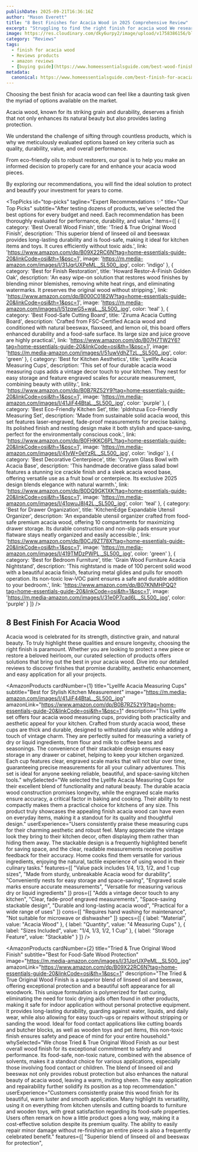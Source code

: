 ```yaml
---
publishDate: 2025-09-21T16:36:16Z
author: "Mason Everett"
title: "8 Best Finishes for Acacia Wood in 2025 Comprehensive Review"
excerpt: "Struggling to find the right finish for acacia wood We researched and tested top options to help you protect and beautify your wood surfaces with confidence."
image: https://res.cloudinary.com/dky6urpy2/image/upload/v1758386156/blog_image_1758386155_u80qty.webp
category: "Reviews"
tags:
  - finish for acacia wood
  - Reviews products
  - amazon reviews
  - [buying guide](https://www.homeessentialsguide.com/best-wood-finish-for-kitchen-cabinets)
metadata:
  canonical: https://www.homeessentialsguide.com/best-finish-for-acacia-wood
---
```



<p>Choosing the best finish for acacia wood can feel like a daunting task given the myriad of options available on the market.</p>
<p>Acacia wood, known for its striking grain and durability, deserves a finish that not only enhances its natural beauty but also provides lasting protection.</p>
<p>We understand the challenge of sifting through countless products, which is why we meticulously evaluated options based on key criteria such as quality, durability, value, and overall performance.</p>
<p>From eco-friendly oils to robust restorers, our goal is to help you make an informed decision to properly care for and enhance your acacia wood pieces.</p>
<p>By exploring our recommendations, you will find the ideal solution to protect and beautify your investment for years to come.</p>

<TopPicks
  id="top-picks"
  tagline="Expert Recommendations ✨"
  title="Our Top Picks"
  subtitle="After testing dozens of products, we've selected the best options for every budget and need. Each recommendation has been thoroughly evaluated for performance, durability, and value."
  items={[
    {
      category: 'Best Overall Wood Finish',
      title: 'Tried & True Original Wood Finish',
      description: 'This superior blend of linseed oil and beeswax provides long-lasting durability and is food-safe, making it ideal for kitchen items and toys. It cures efficiently without toxic aids.',
      link: 'https://www.amazon.com/dp/B09X22RC6N?tag=home-essentials-guide-20&linkCode=osi&th=1&psc=1',
      image: 'https://m.media-amazon.com/images/I/31JqrUXPeML._SL500_.jpg',
      color: 'indigo'
    },
    {
      category: 'Best for Finish Restoration',
      title: 'Howard Restor-A-Finish Golden Oak',
      description: 'An easy wipe-on solution that restores wood finishes by blending minor blemishes, removing white heat rings, and eliminating watermarks. It preserves the original wood without stripping.',
      link: 'https://www.amazon.com/dp/B000C0182W?tag=home-essentials-guide-20&linkCode=osi&th=1&psc=1',
      image: 'https://m.media-amazon.com/images/I/51zqwG5+waL._SL500_.jpg',
      color: 'teal'
    },
    {
      category: 'Best Food-Safe Cutting Board',
      title: 'Ziruma Acacia Cutting Board',
      description: 'Crafted from FSC-Certified Acacia wood and conditioned with natural beeswax, flaxseed, and lemon oil, this board offers enhanced durability and a food-safe surface. Its large size and juice groove are highly practical.',
      link: 'https://www.amazon.com/dp/B07H7TW2Y6?tag=home-essentials-guide-20&linkCode=osi&th=1&psc=1',
      image: 'https://m.media-amazon.com/images/I/51uwVdhZTzL._SL500_.jpg',
      color: 'green'
    },
    {
      category: 'Best for Kitchen Aesthetics',
      title: 'Lyellfe Acacia Measuring Cups',
      description: 'This set of four durable acacia wood measuring cups adds a vintage decor touch to your kitchen. They nest for easy storage and feature engraved scales for accurate measurement, combining beauty with utility.',
      link: 'https://www.amazon.com/dp/B0B7RZ52Y9?tag=home-essentials-guide-20&linkCode=osi&th=1&psc=1',
      image: 'https://m.media-amazon.com/images/I/41JiF44BtaL._SL500_.jpg',
      color: 'purple'
    },
    {
      category: 'Best Eco-Friendly Kitchen Set',
      title: 'pldnhzua Eco-Friendly Measuring Set',
      description: 'Made from sustainable solid acacia wood, this set features laser-engraved, fade-proof measurements for precise baking. Its polished finish and nesting design make it both stylish and space-saving, perfect for the environmentally conscious cook.',
      link: 'https://www.amazon.com/dp/B0FHKKC6PL?tag=home-essentials-guide-20&linkCode=osi&th=1&psc=1',
      image: 'https://m.media-amazon.com/images/I/41vW+0eYzRL._SL500_.jpg',
      color: 'indigo'
    },
    {
      category: 'Best Decorative Centerpiece',
      title: 'Cryyam Glass Bowl with Acacia Base',
      description: 'This handmade decorative glass salad bowl features a stunning ice crackle finish and a sleek acacia wood base, offering versatile use as a fruit bowl or centerpiece. Its exclusive 2025 design blends elegance with natural warmth.',
      link: 'https://www.amazon.com/dp/B0DQ9GK1XK?tag=home-essentials-guide-20&linkCode=osi&th=1&psc=1',
      image: 'https://m.media-amazon.com/images/I/41owuJ8I42L._SL500_.jpg',
      color: 'teal'
    },
    {
      category: 'Best for Drawer Organization',
      title: 'KitchenEdge Expandable Utensil Organizer',
      description: 'An expandable utensil organizer crafted from food-safe premium acacia wood, offering 10 compartments for maximizing drawer storage. Its durable construction and non-slip pads ensure your flatware stays neatly organized and easily accessible.',
      link: 'https://www.amazon.com/dp/B0CJ9ZT78X?tag=home-essentials-guide-20&linkCode=osi&th=1&psc=1',
      image: 'https://m.media-amazon.com/images/I/419TMDzPWPL._SL500_.jpg',
      color: 'green'
    },
    {
      category: 'Best for Bedroom Furniture',
      title: 'Grain Wood Furniture Acacia Nightstand',
      description: 'This nightstand is made of 100 percent solid wood with a beautiful acacia finish, featuring metal glides and pulls for smooth operation. Its non-toxic low-VOC paint ensures a safe and durable addition to your bedroom.',
      link: 'https://www.amazon.com/dp/B07KNMHPQQ?tag=home-essentials-guide-20&linkCode=osi&th=1&psc=1',
      image: 'https://m.media-amazon.com/images/I/31e0P7cad6L._SL500_.jpg',
      color: 'purple'
    }
  ]}
/>

## 8 Best Finish For Acacia Wood

Acacia wood is celebrated for its strength, distinctive grain, and natural beauty. To truly highlight these qualities and ensure longevity, choosing the right finish is paramount. Whether you are looking to protect a new piece or restore a beloved heirloom, our curated selection of products offers solutions that bring out the best in your acacia wood. Dive into our detailed reviews to discover finishes that promise durability, aesthetic enhancement, and easy application for all your projects.

<AmazonProducts
  cardNumber={1}
  title="Lyellfe Acacia Measuring Cups"
  subtitle="Best for Stylish Kitchen Measurement"
  image="https://m.media-amazon.com/images/I/41JiF44BtaL._SL500_.jpg"
  amazonLink="https://www.amazon.com/dp/B0B7RZ52Y9?tag=home-essentials-guide-20&linkCode=osi&th=1&psc=1"
  description="This Lyellfe set offers four acacia wood measuring cups, providing both practicality and aesthetic appeal for your kitchen. Crafted from sturdy acacia wood, these cups are thick and durable, designed to withstand daily use while adding a touch of vintage charm. They are perfectly suited for measuring a variety of dry or liquid ingredients, from flour and milk to coffee beans and seasonings. The convenience of their stackable design ensures easy storage in any drawer or cabinet, helping to keep your kitchen organized. Each cup features clear, engraved scale marks that will not blur over time, guaranteeing precise measurements for all your culinary adventures. This set is ideal for anyone seeking reliable, beautiful, and space-saving kitchen tools."
  whySelected="We selected the Lyellfe Acacia Measuring Cups for their excellent blend of functionality and natural beauty. The durable acacia wood construction promises longevity, while the engraved scale marks ensure accuracy, a critical factor in baking and cooking. Their ability to nest compactly makes them a practical choice for kitchens of any size. This product truly showcases the appealing finish acacia wood can have even on everyday items, making it a standout for its quality and thoughtful design."
  userExperience="Users consistently praise these measuring cups for their charming aesthetic and robust feel. Many appreciate the vintage look they bring to their kitchen decor, often displaying them rather than hiding them away. The stackable design is a frequently highlighted benefit for saving space, and the clear, readable measurements receive positive feedback for their accuracy. Home cooks find them versatile for various ingredients, enjoying the natural, tactile experience of using wood in their culinary tasks."
  features={[
    "Value pack includes 1/4, 1/3, 1/2, and 1 cup sizes",
    "Made from sturdy, unbreakable Acacia wood for durability",
    "Conveniently nests for easy storage and space-saving",
    "Engraved scale marks ensure accurate measurements",
    "Versatile for measuring various dry or liquid ingredients"
  ]}
  pros={[
    "Adds a vintage decor touch to any kitchen",
    "Clear, fade-proof engraved measurements",
    "Space-saving stackable design",
    "Durable and long-lasting acacia wood",
    "Practical for a wide range of uses"
  ]}
  cons={[
    "Requires hand washing for maintenance",
    "Not suitable for microwave or dishwasher"
  ]}
  specs={[
    { label: "Material", value: "Acacia Wood" },
    { label: "Quantity", value: "4 Measuring Cups" },
    { label: "Sizes Included", value: "1/4, 1/3, 1/2, 1 Cup" },
    { label: "Storage Feature", value: "Stackable" }
  ]}
/>

<AmazonProducts
  cardNumber={2}
  title="Tried & True Original Wood Finish"
  subtitle="Best for Food-Safe Wood Protection"
  image="https://m.media-amazon.com/images/I/31JqrUXPeML._SL500_.jpg"
  amazonLink="https://www.amazon.com/dp/B09X22RC6N?tag=home-essentials-guide-20&linkCode=osi&th=1&psc=1"
  description="The Tried & True Original Wood Finish is a superior blend of linseed oil and beeswax, offering exceptional protection and a beautiful soft appearance for all woodwork. This unique formulation is polymerized for fast curing, eliminating the need for toxic drying aids often found in other products, making it safe for indoor application without personal protective equipment. It provides long-lasting durability, guarding against water, liquids, and daily wear, while also allowing for easy touch-ups or repairs without stripping or sanding the wood. Ideal for food contact applications like cutting boards and butcher blocks, as well as wooden toys and pet items, this non-toxic finish ensures safety and peace of mind for your entire household."
  whySelected="We chose Tried & True Original Wood Finish as our best overall wood finish for its exceptional commitment to safety and performance. Its food-safe, non-toxic nature, combined with the absence of solvents, makes it a standout choice for various applications, especially those involving food contact or children. The blend of linseed oil and beeswax not only provides robust protection but also enhances the natural beauty of acacia wood, leaving a warm, inviting sheen. The easy application and repairability further solidify its position as a top recommendation."
  userExperience="Customers consistently praise this wood finish for its beautiful, warm luster and smooth application. Many highlight its versatility, using it on everything from kitchen utensils and cutting boards to furniture and wooden toys, with great satisfaction regarding its food-safe properties. Users often remark on how a little product goes a long way, making it a cost-effective solution despite its premium quality. The ability to easily repair minor damage without re-finishing an entire piece is also a frequently celebrated benefit."
  features={[
    "Superior blend of linseed oil and beeswax for protection",